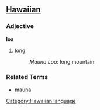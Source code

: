 ==[[Hawaiian]]==
===Adjective===
'''loa'''

# [[long]]
#: ''Mauna Loa'':  long mountain

===Related Terms===
*[[mauna]]
[[Category:Hawaiian language]]